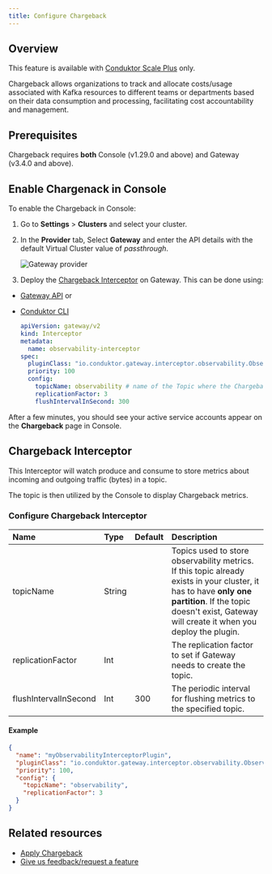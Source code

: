 ```yaml
---
title: Configure Chargeback
---
```


## Overview

<Check>This feature is available with [Conduktor Scale Plus](https://conduktor.io/scale) only.</Check> 

Chargeback allows organizations to track and allocate costs/usage associated with Kafka resources to different teams or departments based on their data consumption and processing, facilitating cost accountability and management.

## Prerequisites

Chargeback requires **both** Console (v1.29.0 and above) and Gateway (v3.4.0 and above).

## Enable Chargenack in Console

To enable the Chargeback in Console:

1. Go to **Settings** > **Clusters** and select your cluster.
1. In the **Provider** tab, Select **Gateway** and enter the API details with the default Virtual Cluster value of *passthrough*.

    ![Gateway provider](/images/gateway-provider.png)

1. Deploy the [Chargeback Interceptor](#chargeback-interceptor) on Gateway. This can be done using:

- [Gateway API](https://developers.conduktor.io/?product=gateway) or
- [Conduktor CLI](/guide/conduktor-in-production/automate/cli-automation)

  ```yaml
  apiVersion: gateway/v2
  kind: Interceptor
  metadata:
    name: observability-interceptor
  spec:
    pluginClass: "io.conduktor.gateway.interceptor.observability.ObservabilityPlugin"
    priority: 100
    config:
      topicName: observability # name of the Topic where the Chargeback data will be stored
      replicationFactor: 3
      flushIntervalInSecond: 300
  ```

After a few minutes, you should see your active service accounts appear on the **Chargeback** page in Console.

## Chargeback Interceptor

This Interceptor will watch produce and consume to store metrics about incoming and outgoing traffic (bytes) in a topic.

The topic is then utilized by the Console to display Chargeback metrics.

### Configure Chargeback Interceptor

| Name              | Type   | Default | Description                                                                      |
|:------------------|:-------|:--------|:---------------------------------------------------------------------------------|
| topicName         | String |         | Topics used to store observability metrics. If this topic already exists in your cluster, it has to have **only one partition**. If the topic doesn't exist, Gateway will create it when you deploy the plugin. |
| replicationFactor | Int    |         | The replication factor to set if Gateway needs to create the topic.               |
| flushIntervalInSecond | Int    |    300     | The periodic interval for flushing metrics to the specified topic.               |

#### Example

```json
{
  "name": "myObservabilityInterceptorPlugin",
  "pluginClass": "io.conduktor.gateway.interceptor.observability.ObservabilityPlugin",
  "priority": 100,
  "config": {
    "topicName": "observability",
    "replicationFactor": 3
  }
}
```

## Related resources

- [Apply Chargeback](/guide/use-cases/chargeback)
- [Give us feedback/request a feature](https://conduktor.io/roadmap)
